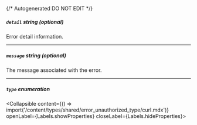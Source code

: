 {/* Autogenerated DO NOT EDIT  */}

##### `detail` _string (optional)_
Error detail information.

---
##### `message` _string (optional)_
The message associated with the error.

---
##### `type` _enumeration_
<Collapsible content={() => import('/content/types/shared/error_unauthorized_type/curl.mdx')} openLabel={Labels.showProperties} closeLabel={Labels.hideProperties}>
</Collapsible>


